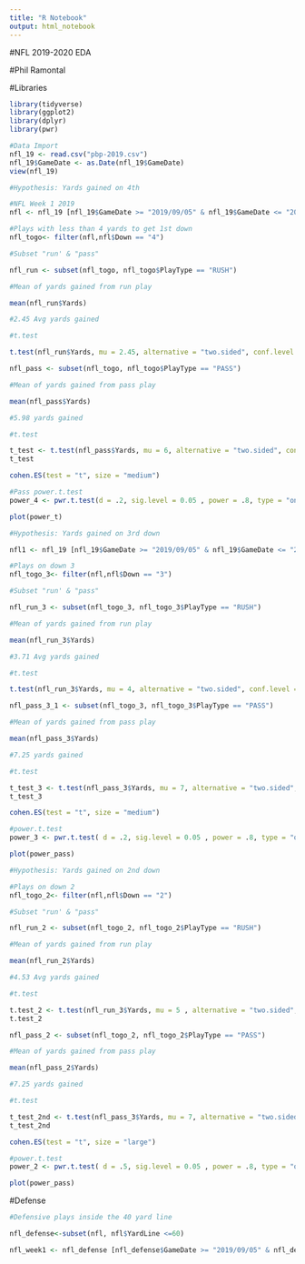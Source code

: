 ---
title: "R Notebook"
output: html_notebook
---


#NFL 2019-2020 EDA 

#Phil Ramontal


#Libraries
```{r}
library(tidyverse)
library(ggplot2)
library(dplyr)
library(pwr)
```

```{r}
#Data Import
nfl_19 <- read.csv("pbp-2019.csv")
nfl_19$GameDate <- as.Date(nfl_19$GameDate)
view(nfl_19)
```

```{r}

#Hypothesis: Yards gained on 4th 

#NFL Week 1 2019
nfl <- nfl_19 [nfl_19$GameDate >= "2019/09/05" & nfl_19$GameDate <= "2020/02/03",]

#Plays with less than 4 yards to get 1st down
nfl_togo<- filter(nfl,nfl$Down == "4")

#Subset "run' & "pass"

nfl_run <- subset(nfl_togo, nfl_togo$PlayType == "RUSH")

#Mean of yards gained from run play

mean(nfl_run$Yards)

#2.45 Avg yards gained

#t.test

t.test(nfl_run$Yards, mu = 2.45, alternative = "two.sided", conf.level = 0.95)

nfl_pass <- subset(nfl_togo, nfl_togo$PlayType == "PASS")

#Mean of yards gained from pass play

mean(nfl_pass$Yards)

#5.98 yards gained

#t.test

t_test <- t.test(nfl_pass$Yards, mu = 6, alternative = "two.sided", conf.level = 0.95)
t_test

cohen.ES(test = "t", size = "medium")

#Pass power.t.test
power_4 <- pwr.t.test(d = .2, sig.level = 0.05 , power = .8, type = "one.sample")

plot(power_t)
```
 
 

```{r}
#Hypothesis: Yards gained on 3rd down

nfl1 <- nfl_19 [nfl_19$GameDate >= "2019/09/05" & nfl_19$GameDate <= "2020/02/03",]

#Plays on down 3
nfl_togo_3<- filter(nfl,nfl$Down == "3")

#Subset "run' & "pass"

nfl_run_3 <- subset(nfl_togo_3, nfl_togo_3$PlayType == "RUSH")

#Mean of yards gained from run play

mean(nfl_run_3$Yards)

#3.71 Avg yards gained

#t.test

t.test(nfl_run_3$Yards, mu = 4, alternative = "two.sided", conf.level = 0.95)

nfl_pass_3_1 <- subset(nfl_togo_3, nfl_togo_3$PlayType == "PASS")

#Mean of yards gained from pass play

mean(nfl_pass_3$Yards)

#7.25 yards gained

#t.test

t_test_3 <- t.test(nfl_pass_3$Yards, mu = 7, alternative = "two.sided", conf.level = 0.95)
t_test_3

cohen.ES(test = "t", size = "medium")

#power.t.test
power_3 <- pwr.t.test( d = .2, sig.level = 0.05 , power = .8, type = "one.sample" )

plot(power_pass)
```


```{r}
#Hypothesis: Yards gained on 2nd down

#Plays on down 2
nfl_togo_2<- filter(nfl,nfl$Down == "2")

#Subset "run' & "pass"

nfl_run_2 <- subset(nfl_togo_2, nfl_togo_2$PlayType == "RUSH")

#Mean of yards gained from run play

mean(nfl_run_2$Yards)

#4.53 Avg yards gained

#t.test

t.test_2 <- t.test(nfl_run_3$Yards, mu = 5 , alternative = "two.sided", conf.level = 0.95)
t.test_2

nfl_pass_2 <- subset(nfl_togo_2, nfl_togo_2$PlayType == "PASS")

#Mean of yards gained from pass play

mean(nfl_pass_2$Yards)

#7.25 yards gained

#t.test

t_test_2nd <- t.test(nfl_pass_3$Yards, mu = 7, alternative = "two.sided", conf.level = 0.95)
t_test_2nd

cohen.ES(test = "t", size = "large")

#power.t.test
power_2 <- pwr.t.test( d = .5, sig.level = 0.05 , power = .8, type = "one.sample")

plot(power_pass)
```



#Defense 
```{r}
#Defensive plays inside the 40 yard line 

nfl_defense<-subset(nfl, nfl$YardLine <=60)

nfl_week1 <- nfl_defense [nfl_defense$GameDate >= "2019/09/05" & nfl_defense$GameDate <= "2019/09/08",]

                                                                                                  

```


